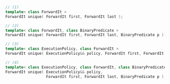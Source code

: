 ```cpp
// (1)
template< class ForwardIt >
ForwardIt unique( ForwardIt first, ForwardIt last );

// (2)
template< class ForwardIt, class BinaryPredicate >
ForwardIt unique( ForwardIt first, ForwardIt last, BinaryPredicate p );

// (3)
template< class ExecutionPolicy, class ForwardIt >
ForwardIt unique( ExecutionPolicy&& policy, ForwardIt first, ForwardIt last );

// (4)
template< class ExecutionPolicy, class ForwardIt, class BinaryPredicate >
ForwardIt unique( ExecutionPolicy&& policy,
                  ForwardIt first, ForwardIt last, BinaryPredicate p );
```
